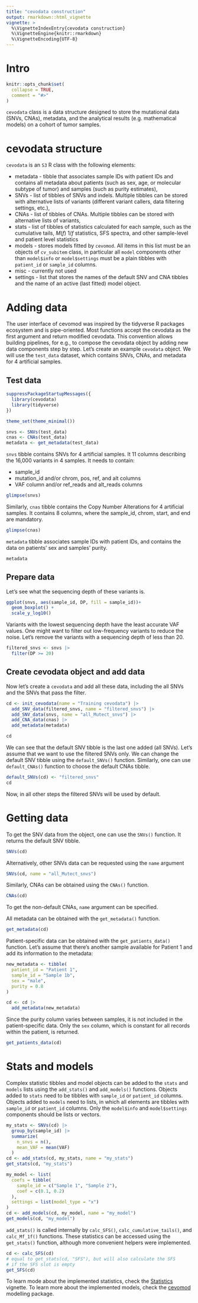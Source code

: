 ```yaml
---
title: "cevodata construction"
output: rmarkdown::html_vignette
vignette: >
  %\VignetteIndexEntry{cevodata construction}
  %\VignetteEngine{knitr::rmarkdown}
  %\VignetteEncoding{UTF-8}
---
```



# Intro

```r
knitr::opts_chunk$set(
  collapse = TRUE,
  comment = "#>"
)
```

`cevodata` class is a data structure designed to store the mutational data (SNVs, CNAs), metadata, and the analytical results (e.g. mathematical models) on a cohort of tumor samples.


# cevodata structure

`cevodata` is an `S3` R class with the following elements:

- metadata - tibble that associates sample IDs with patient IDs and contains all metadata about patients (such as sex, age, or molecular subtype of tumor) and samples (such as purity estimates),
- SNVs - list of tibbles of SNVs and indels. Multiple tibbles can be stored with alternative lists of variants (different variant callers, data filtering settings, etc.),
- CNAs - list of tibbles of CNAs. Multiple tibbles can be stored with alternative lists of variants,
- stats - list of tibbles of statistics calculated for each sample, such as the cumulative tails, $M(f) ~ 1/f$ statistics, SFS spectra, and other sample-level and patient level statistics
- models - stores models fitted by `cevomod`. All items in this list must be an objects of `cv_subitem` class, in particular all `model` components other than `model$info` or `model$settings` must be a plain tibbles with `patient_id` or `sample_id` columns.
- misc - currently not used
- settings - list that stores the names of the default SNV and CNA tibbles and the name of an active (last fitted) model object.



# Adding data

The user interface of cevomod was inspired by the tidyverse R packages ecosystem and is pipe-oriented. Most functions accept the cevodata as the first argument and return modified cevodata. This convention allows building pipelines, for e.g., to compose the cevodata object by adding new data components step by step. Let's create an example `cevodata` object. We will use the `test_data` dataset, which contains SNVs, CNAs, and metadata for 4 artificial samples.

## Test data

```r
suppressPackageStartupMessages({
  library(cevodata)
  library(tidyverse)
})

theme_set(theme_minimal())

snvs <- SNVs(test_data)
cnas <- CNAs(test_data)
metadata <- get_metadata(test_data)
```

`snvs` tibble contains SNVs for 4 artificial samples. It 11 columns describing the 16,000 variants in 4 samples. It needs to contain:

- sample_id 
- mutation_id and/or chrom, pos, ref, and alt columns
- VAF column and/or ref_reads and alt_reads columns

```r
glimpse(snvs)
```

Similarly, `cnas` tibble contains the Copy Number Alterations for 4 artificial samples. It contains 8 columns, where the sample_id, chrom, start, and end are mandatory.

```r
glimpse(cnas)
```

`metadata` tibble associates sample IDs with patient IDs, and contains the data on patients' sex and samples' purity.

```r
metadata
```

## Prepare data

Let's see what the sequencing depth of these variants is.

```r
ggplot(snvs, aes(sample_id, DP, fill = sample_id))+
  geom_boxplot() +
  scale_y_log10()
```

Variants with the lowest sequencing depth have the least accurate VAF values. One might want to filter out low-frequency variants to reduce the noise. Let's remove the variants with a sequencing depth of less than 20.

```r
filtered_snvs <- snvs |> 
  filter(DP >= 20)
```

## Create cevodata object and add data

Now let's create a `cevodata` and add all these data, including the all SNVs and the SNVs that pass the filter.

```r
cd <- init_cevodata(name = "Training cevodata") |>
  add_SNV_data(filtered_snvs, name = "filtered_snvs") |> 
  add_SNV_data(snvs, name = "all_Mutect_snvs") |> 
  add_CNA_data(cnas) |>
  add_metadata(metadata)

cd
```

We can see that the default SNV tibble is the last one added (all SNVs). Let's assume that we want to use the filtered SNVs only. We can change the default SNV tibble using the `default_SNVs()` function. Similarly, one can use `default_CNAs()` function to choose the default CNAs tibble.

```r
default_SNVs(cd) <- "filtered_snvs"
cd
```

Now, in all other steps the filtered SNVs will be used by default.

# Getting data

To get the SNV data from the object, one can use the `SNVs()` function. It returns the default SNV tibble.

```r
SNVs(cd)
```

Alternatively, other SNVs data can be requested using the `name` argument

```r
SNVs(cd, name = "all_Mutect_snvs")
```

Similarly, CNAs can be obtained using the `CNAs()` function.

```r
CNAs(cd)
```

To get the non-default CNAs, `name` argument can be specified.

All metadata can be obtained with the `get_metadata()` function.

```r
get_metadata(cd)
```

Patient-specific data can be obtained with the `get_patients_data()` function. Let's assume that there's another sample available for Patient 1 and add its information to the metadata:

```r
new_metadata <- tibble(
  patient_id = "Patient 1",
  sample_id = "Sample 1b",
  sex = "male",
  purity = 0.8
)

cd <- cd |> 
  add_metadata(new_metadata)
```

Since the purity column varies between samples, it is not included in the patient-specific data. Only the `sex` column, which is constant for all records within the patient, is returned.

```r
get_patients_data(cd)
```

# Stats and models

Complex statistic tibbles and model objects can be added to the `stats` and `models` lists using the `add_stats()` and `add_models()` functions. Objects added to `stats` need to be tibbles with `sample_id` or `patient_id` columns. Objects added to `models` need to lists, in which all elements are tibbles with `sample_id` or `patient_id` columns. Only the `model$info` and `model$settings` components should be lists or vectors.

```r
my_stats <- SNVs(cd) |> 
  group_by(sample_id) |> 
  summarize(
    n_snvs = n(),
    mean_VAF = mean(VAF)
  )
cd <- add_stats(cd, my_stats, name = "my_stats")
get_stats(cd, "my_stats")
```

```r
my_model <- list(
  coefs = tibble(
    sample_id = c("Sample 1", "Sample 2"),
    coef = c(0.1, 0.2)
  ),
  settings = list(model_type = "x")
)
cd <- add_models(cd, my_model, name = "my_model")
get_models(cd, "my_model")
```

`add_stats()` is called internally by `calc_SFS()`, `calc_cumulative_tails()`, and `calc_Mf_1f()` functions. These statistics can be accessed using the `get_stats()` function, although more convenient helpers were implemented.

```r
cd <- calc_SFS(cd)
# equal to get_stats(cd, "SFS"), but will also calculate the SFS 
# if the SFS slot is empty
get_SFS(cd) 
```

To learn mode about the implemented statistics, check the [Statistics](https://pawelqs.github.io/cevodata/articles/statistics.html) vignette. To learn more about the implemented models, check the [cevomod](https://pawelqs.github.io/cevomod/) modelling package.
